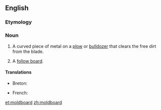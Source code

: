 ==English==
{{wikipedia}}
===Etymology===
{{compound|mold|gloss1=soil|board|lang=en}}

===Noun===
{{en-noun}}

# A curved piece of metal on a [[plow]] or [[bulldozer]] that clears the free dirt from the blade.
# {{context|founding}} A [[follow board]].

====Translations====
{{trans-top|curved piece of metal on a plow or bulldozer}}
* Breton: {{t+|br|skouarn|f}}
{{trans-mid}}
* French: {{t+|fr|versoir|m}}
{{trans-bottom}}

[[et:moldboard]]
[[zh:moldboard]]
